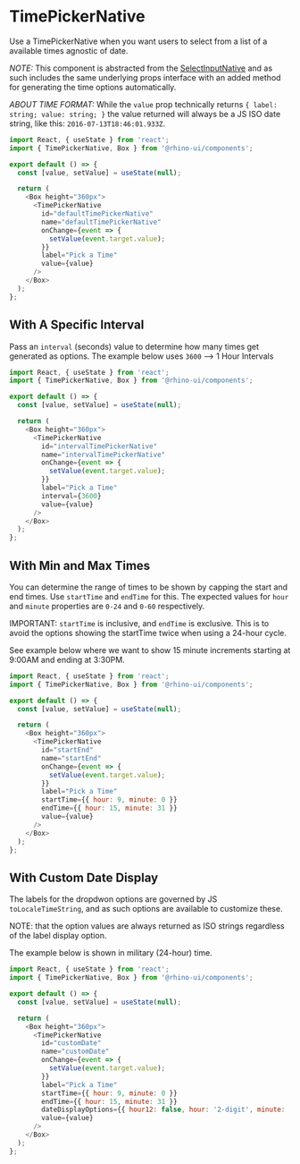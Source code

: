 
<Meta title="Components/TimePickerNative/Codesandbox" />

# TimePickerNative

Use a TimePickerNative when you want users to select from a list of a available times agnostic of date.

_NOTE:_ This component is abstracted from the [SelectInputNative](?path=/docs/components-selectinputnative-overview--default-story)
and as such includes the same underlying props interface with an added method for generating the time options automatically.

_ABOUT TIME FORMAT:_ While the `value` prop technically returns `{ label: string; value: string; }` the value returned will always
be a JS ISO date string, like this: `2016-07-13T18:46:01.933Z`.

```js codesandbox=rhinolabs-components
import React, { useState } from 'react';
import { TimePickerNative, Box } from '@rhino-ui/components';

export default () => {
  const [value, setValue] = useState(null);

  return (
    <Box height="360px">
      <TimePickerNative
        id="defaultTimePickerNative"
        name="defaultTimePickerNative"
        onChange={event => {
          setValue(event.target.value);
        }}
        label="Pick a Time"
        value={value}
      />
    </Box>
  );
};
```

## With A Specific Interval

Pass an `interval` (seconds) value to determine how many times get generated as options.
The example below uses `3600` --> 1 Hour Intervals

```js codesandbox=rhinolabs-components
import React, { useState } from 'react';
import { TimePickerNative, Box } from '@rhino-ui/components';

export default () => {
  const [value, setValue] = useState(null);

  return (
    <Box height="360px">
      <TimePickerNative
        id="intervalTimePickerNative"
        name="intervalTimePickerNative"
        onChange={event => {
          setValue(event.target.value);
        }}
        label="Pick a Time"
        interval={3600}
        value={value}
      />
    </Box>
  );
};
```

## With Min and Max Times

You can determine the range of times to be shown by capping the start and end times.
Use `startTime` and `endTime` for this. The expected values for `hour` and `minute` properties
are `0-24` and `0-60` respectively.

IMPORTANT: `startTime` is inclusive, and `endTime` is exclusive. This is to avoid
the options showing the startTime twice when using a 24-hour cycle.

See example below where we want to show 15 minute increments starting at 9:00AM and ending at 3:30PM.

```js codesandbox=rhinolabs-components
import React, { useState } from 'react';
import { TimePickerNative, Box } from '@rhino-ui/components';

export default () => {
  const [value, setValue] = useState(null);

  return (
    <Box height="360px">
      <TimePickerNative
        id="startEnd"
        name="startEnd"
        onChange={event => {
          setValue(event.target.value);
        }}
        label="Pick a Time"
        startTime={{ hour: 9, minute: 0 }}
        endTime={{ hour: 15, minute: 31 }}
        value={value}
      />
    </Box>
  );
};
```

## With Custom Date Display

The labels for the dropdwon options are governed by JS `toLocaleTimeString`, and as such
options are available to customize these.

NOTE: that the option values are always returned as ISO strings regardless of the label display option.

The example below is shown in military (24-hour) time.

```js codesandbox=rhinolabs-components
import React, { useState } from 'react';
import { TimePickerNative, Box } from '@rhino-ui/components';

export default () => {
  const [value, setValue] = useState(null);

  return (
    <Box height="360px">
      <TimePickerNative
        id="customDate"
        name="customDate"
        onChange={event => {
          setValue(event.target.value);
        }}
        label="Pick a Time"
        startTime={{ hour: 9, minute: 0 }}
        endTime={{ hour: 15, minute: 31 }}
        dateDisplayOptions={{ hour12: false, hour: '2-digit', minute: '2-digit' }}
        value={value}
      />
    </Box>
  );
};
```
